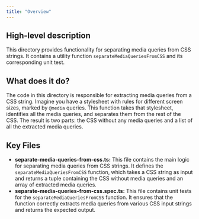 ```yaml
---
title: "Overview"
---
```


## High-level description
This directory provides functionality for separating media queries from CSS strings. It contains a utility function `separateMediaQueriesFromCSS` and its corresponding unit test.

## What does it do?
The code in this directory is responsible for extracting media queries from a CSS string. Imagine you have a stylesheet with rules for different screen sizes, marked by `@media` queries. This function takes that stylesheet, identifies all the media queries, and separates them from the rest of the CSS. The result is two parts: the CSS without any media queries and a list of all the extracted media queries.

## Key Files
* **separate-media-queries-from-css.ts:** This file contains the main logic for separating media queries from CSS strings. It defines the `separateMediaQueriesFromCSS` function, which takes a CSS string as input and returns a tuple containing the CSS without media queries and an array of extracted media queries.
* **separate-media-queries-from-css.spec.ts:** This file contains unit tests for the `separateMediaQueriesFromCSS` function. It ensures that the function correctly extracts media queries from various CSS input strings and returns the expected output.
